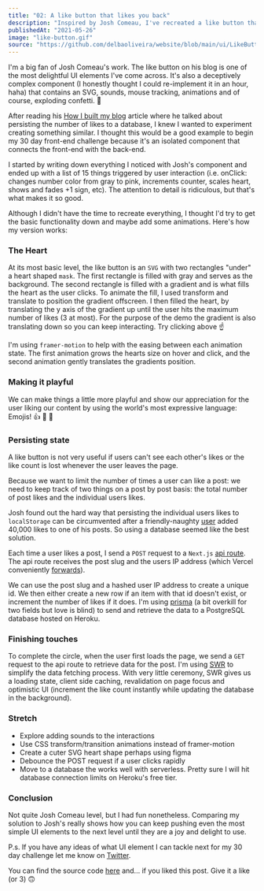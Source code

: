 ```yaml
---
title: "02: A like button that likes you back"
description: "Inspired by Josh Comeau, I've recreated a like button that delightfully animates and persists state to a database."
publishedAt: "2021-05-26"
image: "like-button.gif"
source: "https://github.com/delbaoliveira/website/blob/main/ui/LikeButton.tsx"
---
```


<Playground description="What we're building today">
  <LikeButton id="day-02-example" />
</Playground>

I'm a big fan of <LinkPreview url="https://www.joshwcomeau.com/">Josh Comeau's work</LinkPreview>. The like button on his blog is one of the most delightful UI elements I've come across. It's also a deceptively complex component (I honestly thought I could re-implement it in an hour, haha) that contains an SVG, sounds, mouse tracking, animations and of course, exploding confetti. 🎉

After reading his [How I built my blog](https://www.joshwcomeau.com/blog/how-i-built-my-blog/) article where he talked about persisting the number of likes to a database, I knew I wanted to experiment creating something similar. I thought this would be a good example to begin my 30 day front-end challenge because it's an isolated component that connects the front-end with the back-end.

I started by writing down everything I noticed with Josh's component and ended up with a list of 15 things triggered by user interaction (i.e. onClick: changes number color from gray to pink, increments counter, scales heart, shows and fades +1 sign, etc). The attention to detail is ridiculous, but that's what makes it so good.

Although I didn't have the time to recreate everything, I thought I'd try to get the basic functionality down and maybe add some animations. Here's how my version works:


### The Heart

<Playground>
  <LikeButtonDemo isSkeleton />
</Playground>

At its most basic level, the like button is an `SVG` with two rectangles "under" a heart shaped `mask`. The first rectangle is filled with gray and serves as the background. The second rectangle is filled with a gradient and is what fills the heart as the user clicks. To animate the fill, I used transform and translate to position the gradient offscreen. I then filled the heart, by translating the y axis of the gradient up until the user hits the maximum number of likes (3 at most). For the purpose of the demo the gradient is also translating down so you can keep interacting. Try clicking above ☝️

I'm using `framer-motion` to help with the easing between each animation state. The first animation grows the hearts size on hover and click, and the second animation gently translates the gradients position.

### Making it playful

<Playground>
  <LikeButtonDemo enableEmojis initialLikes={0} />
</Playground>

We can make things a little more playful and show our appreciation for the user liking our content by using the world's most expressive language: Emojis! 👍 🙏 🥰

### Persisting state

<Playground description="This component persists data, like and refresh the page to see it.">
  <LikeButton id="day-02-final" />
</Playground>

A like button is not very useful if users can't see each other's likes or the like count is lost whenever the user leaves the page.

Because we want to limit the number of times a user can like a post: we need to keep track of two things on a post by post basis: the total number of post likes and the individual users likes.

Josh found out the hard way that persisting the individual users likes to `localStorage` can be circumvented after a friendly-naughty [user](https://twitter.com/wongmjane/status/1232325459842482176) added 40,000 likes to one of his posts. So using a database seemed like the best solution.

Each time a user likes a post, I send a `POST` request to a `Next.js` [api route](https://nextjs.org/docs/api-routes/introduction). The api route receives the post slug and the users IP address (which Vercel conveniently [forwards](https://vercel.com/docs/edge-network/headers#x-forwarded-for)).

We can use the post slug and a hashed user IP address to create a unique id. We then either create a new row if an item with that id doesn't exist, or increment the number of likes if it does. I'm using [prisma](https://www.prisma.io/) (a bit overkill for two fields but love is blind) to send and retrieve the data to a PostgreSQL database hosted on Heroku.

### Finishing touches

<Playground description="The component's loading state ☝️">
  <LikeButtonDemo isLoading />
</Playground>

To complete the circle, when the user first loads the page, we send a `GET` request to the api route to retrieve data for the post. I'm using [SWR](https://swr.vercel.app/) to simplify the data fetching process. With very little ceremony, SWR gives us a loading state, client side caching, revalidation on page focus and optimistic UI (increment the like count instantly while updating the database in the background).

### Stretch

- Explore adding sounds to the interactions
- Use CSS transform/transition animations instead of framer-motion
- Create a cuter SVG heart shape perhaps using figma
- Debounce the POST request if a user clicks rapidly
- Move to a database the works well with serverless. Pretty sure I will hit database connection limits on Heroku's free tier.

### Conclusion

Not quite Josh Comeau level, but I had fun nonetheless. Comparing my solution to Josh's really shows how you can keep pushing even the most simple UI elements to the next level until they are a joy and delight to use.

P.s. If you have any ideas of what UI element I can tackle next for my 30 day challenge let me know on [Twitter](https://twitter.com/delba_oliveira).

You can find the source code [here](https://github.com/delbaoliveira/website/blob/main/ui/LikeButton.tsx) and... if you liked this post. Give it a like (or 3) 🙃
